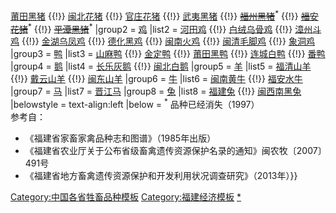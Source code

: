 {{Navbox
|name = 福建省家畜家禽品种
|title = 福建省家畜家禽品种
|image =
|above =
|group1 = [[猪]]
|list1 = [[槐猪]] {{!}} [[莆田黑猪]] {{!}} [[闽北花猪]] {{!}} [[官庄花猪]] {{!}} [[武夷黑猪]] {{!}} <del>[[福州黑猪]]</del><sup>*</sup> {{!}} <del>[[福安花猪]]</del><sup>*</sup> {{!}} <del>[[平潭黑猪]]</del><sup>*</sup>
|group2 = [[鸡]]
|list2 = [[河田鸡]] {{!}} [[白绒乌骨鸡]] {{!}} [[漳州斗鸡]] {{!}} [[金湖乌凤鸡]] {{!}} [[德化黑鸡]] {{!}} [[闽南火鸡]] {{!}} [[闽清毛脚鸡]] {{!}} [[象洞鸡]]
|group3 = [[鸭]]
|list3 = [[山麻鸭]] {{!}} [[金定鸭]] {{!}} [[莆田黑鸭]] {{!}} [[连城白鸭]] {{!}} [[番鸭]]
|group4 = [[鹅]]
|list4 = [[长乐灰鹅]] {{!}} [[闽北白鹅]]
|group5 = [[羊]]
|list5 = [[福清山羊]] {{!}} [[戴云山羊]] {{!}} [[闽东山羊]]
|group6 = [[牛]]
|list6 = [[闽南黄牛]] {{!}} [[福安水牛]]
|group7 = [[马]]
|list7 = [[晋江马]]
|group8 = [[兔]]
|list8 = [[福建兔]] {{!}} [[闽西南黑兔]]
|belowstyle = text-align:left
|below =
<sup>*</sup> 品种已经消失（1997）<br />
参考自：
* 《福建省家畜家禽品种志和图谱》（1985年出版）
* 《福建省农业厅关于公布省级畜禽遗传资源保护名录的通知》闽农牧〔2007〕491号
* 《福建省地方畜禽遗传资源保护和开发利用状况调查研究》（2013年）}}
<noinclude>
[[Category:中国各省牲畜品种模板]]
[[Category:福建经济模板]]
[[Category:福建牲畜品种|*]]
</noinclude>